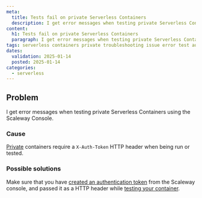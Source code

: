 ```yaml
---
meta:
  title: Tests fail on private Serverless Containers
  description: I get error messages when testing private Serverless Containers using the Scaleway Console
content:
  h1: Tests fail on private Serverless Containers
  paragraph: I get error messages when testing private Serverless Containers using the Scaleway Console
tags: serverless containers private troubleshooting issue error test authentication token unable
dates:
  validation: 2025-01-14
  posted: 2025-01-14
categories:
  - serverless
---
```


## Problem

I get error messages when testing private Serverless Containers using the Scaleway Console.

### Cause

[Private](/serverless/containers/concepts/#privacy-policy) containers require a `X-Auth-Token` HTTP header when being run or tested.

### Possible solutions

Make sure that you have [created an authentication token](/serverless/containers/how-to/create-auth-token-from-console/) from the Scaleway console, and passed it as a HTTP header while [testing your container](/serverless/containers/how-to/test-a-container).